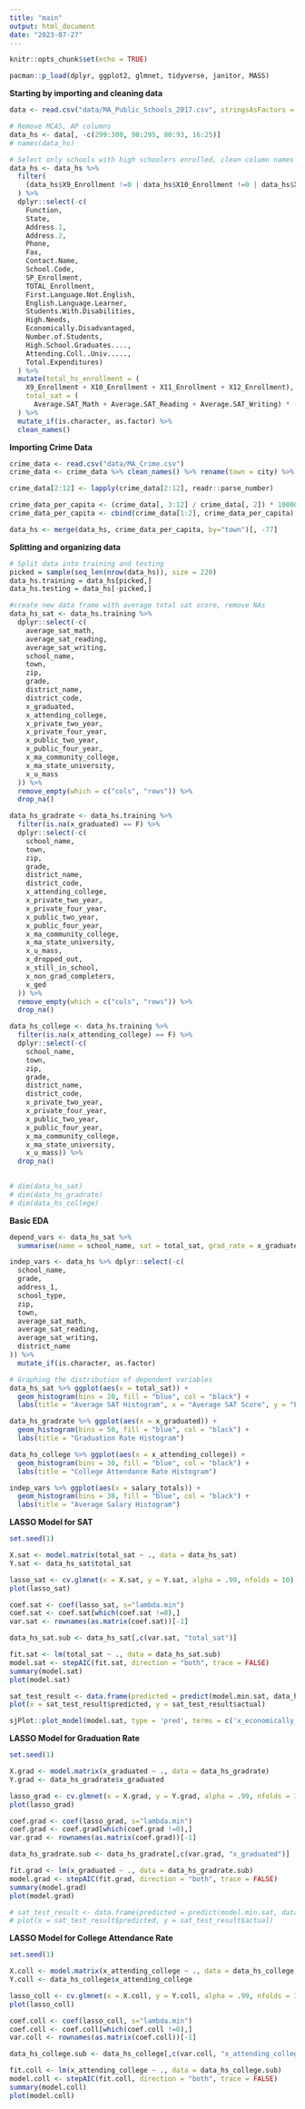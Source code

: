 ```yaml
---
title: "main"
output: html_document
date: "2023-07-27"
---
```


```r
knitr::opts_chunk$set(echo = TRUE)

pacman::p_load(dplyr, ggplot2, glmnet, tidyverse, janitor, MASS)
```

**Starting by importing and cleaning data**

```r
data <- read.csv("data/MA_Public_Schools_2017.csv", stringsAsFactors = T)

# Remove MCAS, AP columns
data_hs <- data[, -c(299:300, 98:295, 80:93, 16:25)]
# names(data_hs)

# Select only schools with high schoolers enrolled, clean column names
data_hs <- data_hs %>% 
  filter(
    (data_hs$X9_Enrollment !=0 | data_hs$X10_Enrollment !=0 | data_hs$X11_Enrollment !=0 | data_hs$X12_Enrollment !=0)
  ) %>% 
  dplyr::select(-c(
    Function, 
    State, 
    Address.1,
    Address.2, 
    Phone, 
    Fax, 
    Contact.Name, 
    School.Code, 
    SP_Enrollment, 
    TOTAL_Enrollment, 
    First.Language.Not.English, 
    English.Language.Learner, 
    Students.With.Disabilities, 
    High.Needs, 
    Economically.Disadvantaged, 
    Number.of.Students, 
    High.School.Graduates...., 
    Attending.Coll..Univ.....,
    Total.Expenditures)
  ) %>% 
  mutate(total_hs_enrollment = (
    X9_Enrollment + X10_Enrollment + X11_Enrollment + X12_Enrollment), 
    total_sat = (
      Average.SAT_Math + Average.SAT_Reading + Average.SAT_Writing) * (2/3)
  ) %>%
  mutate_if(is.character, as.factor) %>% 
  clean_names()

```
**Importing Crime Data**

```r
crime_data <- read.csv("data/MA_Crime.csv")
crime_data <- crime_data %>% clean_names() %>% rename(town = city) %>% mutate_if(is.numeric, as.character)

crime_data[2:12] <- lapply(crime_data[2:12], readr::parse_number)

crime_data_per_capita <- (crime_data[, 3:12] / crime_data[, 2]) * 100000
crime_data_per_capita <- cbind(crime_data[1:2], crime_data_per_capita)

data_hs <- merge(data_hs, crime_data_per_capita, by="town")[, -77]
```

**Splitting and organizing data**
```r
# Split data into training and testing 
picked = sample(seq_len(nrow(data_hs)), size = 220)
data_hs.training = data_hs[picked,]
data_hs.testing = data_hs[-picked,]

#create new data frame with average total sat score, remove NAs
data_hs_sat <- data_hs.training %>% 
  dplyr::select(-c(
    average_sat_math, 
    average_sat_reading, 
    average_sat_writing,
    school_name,
    town,
    zip,
    grade,
    district_name,
    district_code,
    x_graduated,
    x_attending_college,
    x_private_two_year, 
    x_private_four_year, 
    x_public_two_year, 
    x_public_four_year, 
    x_ma_community_college, 
    x_ma_state_university, 
    x_u_mass
  )) %>% 
  remove_empty(which = c("cols", "rows")) %>%
  drop_na()

data_hs_gradrate <- data_hs.training %>% 
  filter(is.na(x_graduated) == F) %>% 
  dplyr::select(-c(
    school_name,
    town,
    zip,
    grade,
    district_name,
    district_code,
    x_attending_college,
    x_private_two_year, 
    x_private_four_year, 
    x_public_two_year, 
    x_public_four_year, 
    x_ma_community_college, 
    x_ma_state_university, 
    x_u_mass,
    x_dropped_out,
    x_still_in_school,
    x_non_grad_completers,
    x_ged
  )) %>% 
  remove_empty(which = c("cols", "rows")) %>%
  drop_na()

data_hs_college <- data_hs.training %>% 
  filter(is.na(x_attending_college) == F) %>% 
  dplyr::select(-c(
    school_name,
    town,
    zip,
    grade,
    district_name,
    district_code,
    x_private_two_year, 
    x_private_four_year, 
    x_public_two_year, 
    x_public_four_year, 
    x_ma_community_college, 
    x_ma_state_university, 
    x_u_mass)) %>% 
  drop_na()
  

# dim(data_hs_sat)
# dim(data_hs_gradrate)
# dim(data_hs_college)
```

**Basic EDA**

```r
depend_vars <- data_hs_sat %>% 
  summarise(name = school_name, sat = total_sat, grad_rate = x_graduated, college_rate = x_attending_college)

indep_vars <- data_hs %>% dplyr::select(-c(
  school_name,
  grade,
  address_1,
  school_type,
  zip,
  town,
  average_sat_math,
  average_sat_reading,
  average_sat_writing,
  district_name
)) %>% 
  mutate_if(is.character, as.factor)

# Graphing the distribution of dependent variables
data_hs_sat %>% ggplot(aes(x = total_sat)) + 
  geom_histogram(bins = 20, fill = "blue", col = "black") + 
  labs(title = "Average SAT Histogram", x = "Average SAT Score", y = "Frequency")

data_hs_gradrate %>% ggplot(aes(x = x_graduated)) + 
  geom_histogram(bins = 50, fill = "blue", col = "black") + 
  labs(title = "Graduation Rate Histogram")

data_hs_college %>% ggplot(aes(x = x_attending_college)) + 
  geom_histogram(bins = 30, fill = "blue", col = "black") + 
  labs(title = "College Attendance Rate Histogram")

indep_vars %>% ggplot(aes(x = salary_totals)) + 
  geom_histogram(bins = 30, fill = "blue", col = "black") + 
  labs(title = "Average Salary Histogram")
```


**LASSO Model for SAT**

```r
set.seed(1)

X.sat <- model.matrix(total_sat ~ ., data = data_hs_sat)
Y.sat <- data_hs_sat$total_sat

lasso_sat <- cv.glmnet(x = X.sat, y = Y.sat, alpha = .99, nfolds = 10)
plot(lasso_sat)

coef.sat <- coef(lasso_sat, s="lambda.min")
coef.sat <- coef.sat[which(coef.sat !=0),]
var.sat <- rownames(as.matrix(coef.sat))[-1]

data_hs_sat.sub <- data_hs_sat[,c(var.sat, "total_sat")] 

fit.sat <- lm(total_sat ~ ., data = data_hs_sat.sub)
model.sat <- stepAIC(fit.sat, direction = "both", trace = FALSE)
summary(model.sat)
plot(model.sat)

sat_test_result <- data.frame(predicted = predict(model.min.sat, data_hs.testing), actual = data_hs.testing$total_sat)
plot(x = sat_test_result$predicted, y = sat_test_result$actual)

sjPlot::plot_model(model.sat, type = 'pred', terms = c('x_economically_disadvantaged'))
```

**LASSO Model for Graduation Rate**
```r
set.seed(1)

X.grad <- model.matrix(x_graduated ~ ., data = data_hs_gradrate)
Y.grad <- data_hs_gradrate$x_graduated

lasso_grad <- cv.glmnet(x = X.grad, y = Y.grad, alpha = .99, nfolds = 10)
plot(lasso_grad)

coef.grad <- coef(lasso_grad, s="lambda.min")
coef.grad <- coef.grad[which(coef.grad !=0),]
var.grad <- rownames(as.matrix(coef.grad))[-1]

data_hs_gradrate.sub <- data_hs_gradrate[,c(var.grad, "x_graduated")]

fit.grad <- lm(x_graduated ~ ., data = data_hs_gradrate.sub)
model.grad <- stepAIC(fit.grad, direction = "both", trace = FALSE)
summary(model.grad)
plot(model.grad)

# sat_test_result <- data.frame(predicted = predict(model.min.sat, data_hs.testing), actual = data_hs.testing$total_sat)
# plot(x = sat_test_result$predicted, y = sat_test_result$actual)
```

**LASSO Model for College Attendance Rate**
```r
set.seed(1)

X.coll <- model.matrix(x_attending_college ~ ., data = data_hs_college)
Y.coll <- data_hs_college$x_attending_college

lasso_coll <- cv.glmnet(x = X.coll, y = Y.coll, alpha = .99, nfolds = 10)
plot(lasso_coll)

coef.coll <- coef(lasso_coll, s="lambda.min")
coef.coll <- coef.coll[which(coef.coll !=0),]
var.coll <- rownames(as.matrix(coef.coll))[-1]

data_hs_college.sub <- data_hs_college[,c(var.coll, "x_attending_college")]

fit.coll <- lm(x_attending_college ~ ., data = data_hs_college.sub)
model.coll <- stepAIC(fit.coll, direction = "both", trace = FALSE)
summary(model.coll)
plot(model.coll)
```

